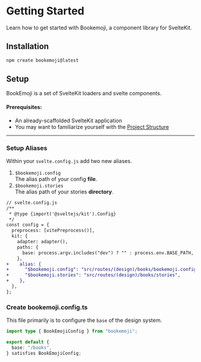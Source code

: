 <script context="module"></script>

# Getting Started

Learn how to get started with Bookemoji, a component library for SvelteKit.

## Installation


```js
npm create bookemoji@latest
```


## Setup

BookEmoji is a set of SvelteKit loaders and svelte components.

#### Prerequisites:

- An already-scaffolded SvelteKit application
- You may want to familiarize yourself with the [Project Structure](project-structure)

---

<h3 id="setup-aliases">Setup Aliases</h3>

Within your `svelte.config.js` add two new aliases. <br />

1. `$bookemoji.config` <br /> The alias path of your config **file**.
2. `$bookemoji.stories` <br /> The alias path of your stories **directory**.

```diff
// svelte.config.js
/**
 * @type {import('@sveltejs/kit').Config}
 */
const config = {
  preprocess: [vitePreprocess()],
  kit: {
    adapter: adapter(),
    paths: {
      base: process.argv.includes("dev") ? "" : process.env.BASE_PATH,
    },
+    alias: {
+      "$bookemoji.config": "src/routes/(design)/books/bookemoji.config.ts",
+      "$bookemoji.stories": "src/routes/(design)/books/stories",
+    },
  },
};

```

<h3 id="create-bookemoji-config">Create bookemoji.config.ts</h3>

This file primarily is to configure the `base` of the design system.

```ts
import type { BookEmojiConfig } from "bookemoji";

export default {
  base: "/books",
} satisfies BookEmojiConfig;
```
